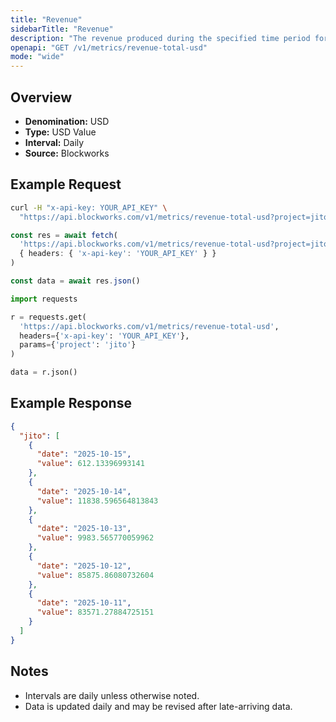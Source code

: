 ```yaml
---
title: "Revenue"
sidebarTitle: "Revenue"
description: "The revenue produced during the specified time period for given project."
openapi: "GET /v1/metrics/revenue-total-usd"
mode: "wide"
---
```


## Overview

- **Denomination:** USD
- **Type:** USD Value
- **Interval:** Daily
- **Source:** Blockworks

## Example Request

<CodeGroup>

```bash cURL
curl -H "x-api-key: YOUR_API_KEY" \
  "https://api.blockworks.com/v1/metrics/revenue-total-usd?project=jito"
```

```typescript TypeScript
const res = await fetch(
  'https://api.blockworks.com/v1/metrics/revenue-total-usd?project=jito',
  { headers: { 'x-api-key': 'YOUR_API_KEY' } }
)

const data = await res.json()
```

```python Python
import requests

r = requests.get(
  'https://api.blockworks.com/v1/metrics/revenue-total-usd',
  headers={'x-api-key': 'YOUR_API_KEY'},
  params={'project': 'jito'}
)

data = r.json()
```

</CodeGroup>

## Example Response

```json
{
  "jito": [
    {
      "date": "2025-10-15",
      "value": 612.13396993141
    },
    {
      "date": "2025-10-14",
      "value": 11838.596564813843
    },
    {
      "date": "2025-10-13",
      "value": 9983.565770059962
    },
    {
      "date": "2025-10-12",
      "value": 85875.86080732604
    },
    {
      "date": "2025-10-11",
      "value": 83571.27884725151
    }
  ]
}
```

## Notes
- Intervals are daily unless otherwise noted.
- Data is updated daily and may be revised after late-arriving data.